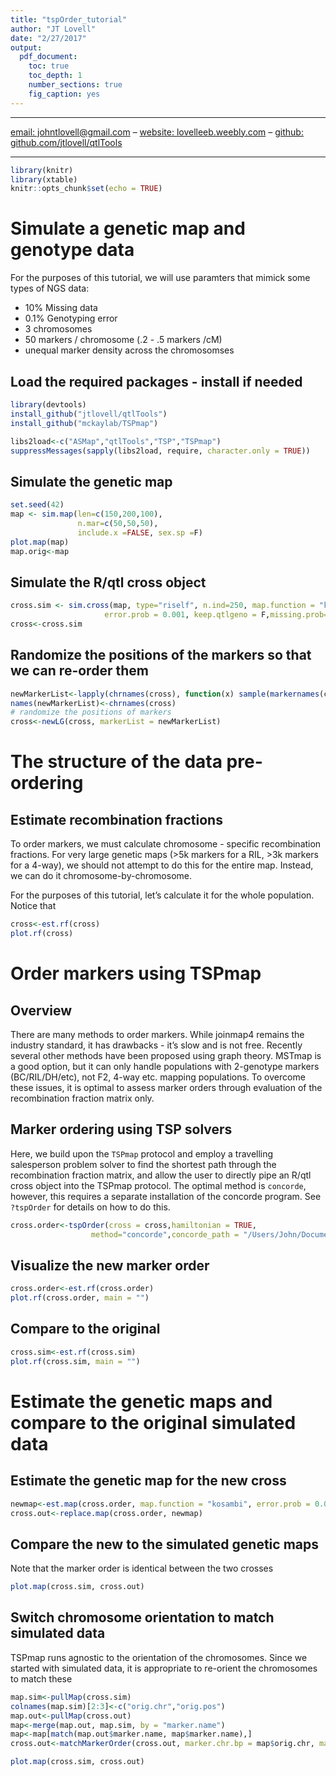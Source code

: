 ```yaml
---
title: "tspOrder_tutorial"
author: "JT Lovell"
date: "2/27/2017"
output: 
  pdf_document:
    toc: true
    toc_depth: 1
    number_sections: true
    fig_caption: yes
---
```



***

  [email: johntlovell@gmail.com](johntlovell@gmail.com)  --  [website: lovelleeb.weebly.com](lovelleeb.weebly.com)  --  [github: github.com/jtlovell/qtlTools](https://github.com/jtlovell/qtlTools)

***

```r
library(knitr)
library(xtable)
knitr::opts_chunk$set(echo = TRUE)
```

\newpage 

# Simulate a genetic map and genotype data
For the purposes of this tutorial, we will use paramters that mimick some types of NGS data:

* 10% Missing data
* 0.1% Genotyping error
* 3 chromosomes
* 50 markers / chromosome (.2 - .5 markers /cM)
* unequal marker density across the chromosomses

## Load the required packages - install if needed
```r
library(devtools)
install_github("jtlovell/qtlTools")
install_github("mckaylab/TSPmap")
```

```r
libs2load<-c("ASMap","qtlTools","TSP","TSPmap")
suppressMessages(sapply(libs2load, require, character.only = TRUE))
```


## Simulate the genetic map
```r
set.seed(42)
map <- sim.map(len=c(150,200,100),
               n.mar=c(50,50,50),
               include.x =FALSE, sex.sp =F)
plot.map(map)
map.orig<-map
```


## Simulate the R/qtl cross object
```r
cross.sim <- sim.cross(map, type="riself", n.ind=250, map.function = "kosambi",
                     error.prob = 0.001, keep.qtlgeno = F,missing.prob=0.1)
cross<-cross.sim
```

## Randomize the positions of the markers so that we can re-order them
```r
newMarkerList<-lapply(chrnames(cross), function(x) sample(markernames(cross, chr = x)))
names(newMarkerList)<-chrnames(cross)
# randomize the positions of markers
cross<-newLG(cross, markerList = newMarkerList)
```

# The structure of the data pre-ordering
## Estimate recombination fractions
To order markers, we must calculate chromosome - specific recombination fractions. For very large genetic maps (>5k markers for a RIL, >3k markers for a 4-way), we should not attempt to do this for the entire map. Instead, we can do it chromosome-by-chromosome. 

For the purposes of this tutorial, let's calculate it for the whole population. Notice that
```r
cross<-est.rf(cross)
plot.rf(cross)
```

# Order markers using TSPmap
## Overview
There are many methods to order markers. While joinmap4 remains the industry standard, it has drawbacks - it's slow and is not free. Recently several other methods have been proposed using graph theory. MSTmap is a good option, but it can only handle populations with 2-genotype markers (BC/RIL/DH/etc), not F2, 4-way etc. mapping populations. To overcome these issues, it is optimal to assess marker orders through evaluation of the recombination fraction matrix only.

## Marker ordering using TSP solvers
Here, we build upon the `TSPmap` protocol and employ a travelling salesperson problem solver to find the shortest path through the recombination fraction matrix, and allow the user to directly pipe an R/qtl cross object into the TSPmap protocol. The optimal method is `concorde`, however, this requires a separate installation of the concorde program. See `?tspOrder` for details on how to do this. 

```r
cross.order<-tspOrder(cross = cross,hamiltonian = TRUE,
                  method="concorde",concorde_path = "/Users/John/Documents/concorde/TSP")
```

## Visualize the new marker order
```r
cross.order<-est.rf(cross.order) 
plot.rf(cross.order, main = "")
```

## Compare to the original 
```r
cross.sim<-est.rf(cross.sim) 
plot.rf(cross.sim, main = "")
```

# Estimate the genetic maps and compare to the original simulated data
## Estimate the genetic map for the new cross
```r
newmap<-est.map(cross.order, map.function = "kosambi", error.prob = 0.001)
cross.out<-replace.map(cross.order, newmap)
```

## Compare the new to the simulated genetic maps
Note that the marker order is identical between the two crosses
```r
plot.map(cross.sim, cross.out)
```

## Switch chromosome orientation to match simulated data
TSPmap runs agnostic to the orientation of the chromosomes. Since we started with simulated data, it is appropriate to re-orient the chromosomes to match these
```r
map.sim<-pullMap(cross.sim)
colnames(map.sim)[2:3]<-c("orig.chr","orig.pos")
map.out<-pullMap(cross.out)
map<-merge(map.out, map.sim, by = "marker.name")
map<-map[match(map.out$marker.name, map$marker.name),]
cross.out<-matchMarkerOrder(cross.out, marker.chr.bp = map$orig.chr, marker.pos.bp = map$orig.pos)
```

```r
plot.map(cross.sim, cross.out)
```
